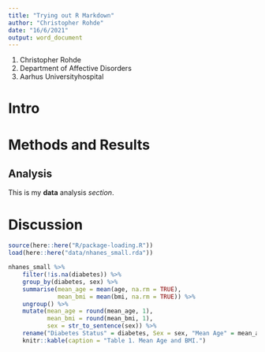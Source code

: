 ```yaml
---
title: "Trying out R Markdown"
author: "Christopher Rohde"
date: "16/6/2021"
output: word_document
---
```


1. Christopher Rohde
2. Department of Affective Disorders
3. Aarhus Universityhospital 

# Intro

# Methods and Results

## Analysis

This is my **data** analysis *section*. 

# Discussion

```r
source(here::here("R/package-loading.R"))
load(here::here("data/nhanes_small.rda"))
```

```r
nhanes_small %>%
    filter(!is.na(diabetes)) %>%
    group_by(diabetes, sex) %>%
    summarise(mean_age = mean(age, na.rm = TRUE),
              mean_bmi = mean(bmi, na.rm = TRUE)) %>%
    ungroup() %>% 
    mutate(mean_age = round(mean_age, 1), 
           mean_bmi = round(mean_bmi, 1),  
           sex = str_to_sentence(sex)) %>% 
    rename("Diabetes Status" = diabetes, Sex = sex, "Mean Age" = mean_age, "Mean BMI" = mean_bmi) %>% 
    knitr::kable(caption = "Table 1. Mean Age and BMI.")
```



